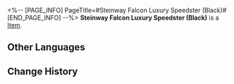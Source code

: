 <%-- [PAGE_INFO]
PageTitle=#Steinway Falcon Luxury Speedster (Black)#
[END_PAGE_INFO] --%>
{{Item Infobox
|title       = Steinway Falcon Luxury Speedster (Black)
|id          = 140415
|image       = Item Steinway Falcon Luxury Speedster (Black).png
|type        = 
|invCategory = Missions
|rarity      = 3
|effect      = 
|description = A luxurious private Steinway Falcon Speedster, featuring a low-profile black color.
}}
{{Description|1=''"Steinway Falcon Speedster: Making your dream come true faster!"''}}
'''Steinway Falcon Luxury Speedster (Black)''' is a [[Item]].

==Other Languages==
{{Other Languages
|en   = Steinway Falcon Luxury Speedster (Black)
|zhs  = 「斯坦威游隼」豪华飞车（黑）
|zht  = 「斯坦威遊隼」豪華飛車（黑）
|ja   = 「スタインウェイ・ファルコン」高級浮遊車（黒）
|ko   = 「스타인웨이 팔콘」 고급 플라잉 리무진(블랙)
|es   = Volauto lujoso Halcón Steinway (negro)
|fr   = Speedster de luxe Zéphyrrari (noir)
|ru   = Роскошный аэромобиль «Сапсан-Штайнвей» (чёрный)
|th   = รถสปีดสเตอร์สุดหรู "Steinway Falcon" (สีดำ)
|vi   = Xe Bay Hạng Sang Steinway Falcon (Đen)
|de   = Luxusflitzer der Marke Steinway Falcon (Schwarz)
|id   = Mobil Terbang Mewah "Steinway Falcon" (Hitam)
|pt   = Steinway Falcon de Luxo (Preto)
}}

==Change History==
{{Change History|2.0}}